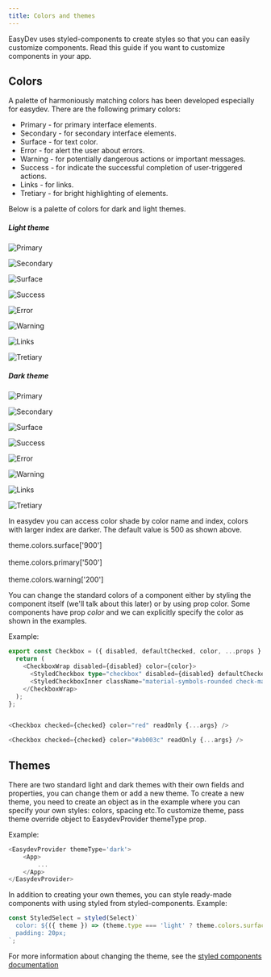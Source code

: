```yaml
---
title: Colors and themes
---
```



EasyDev uses styled-components to create styles so that you can easily customize components. Read this guide if you want to customize components in your app.

## Colors

A palette of harmoniously matching colors has been developed especially for easydev.
There are the following primary colors:

- Primary - for primary interface elements.
- Secondary - for secondary interface elements.
- Surface - for text color.
- Error - for alert the user about errors.
- Warning - for potentially dangerous actions or important messages.
- Success - for indicate the successful completion of user-triggered actions.
- Links - for links.
- Tretiary - for bright highlighting of elements.

Below is a palette of colors for dark and light themes.

##### Light theme

<div class='palette'>

![Primary](../../../assets/light/Primary.png)

![Secondary](../../../assets/light/Secondary.png)

![Surface](../../../assets/light/Surface.png)

![Success](../../../assets/light/Success.png)

![Error](../../../assets/light/Error.png)

![Warning](../../../assets/light/Warning.png)

![Links](../../../assets/light/Links.png)

![Tretiary](../../../assets/light/Tretiary.png)

</div>

##### Dark theme

<div class='palette'>

![Primary](../../../assets/dark/Primary.png)

![Secondary](../../../assets/dark/Secondary.png)

![Surface](../../../assets/dark/Surface.png)

![Success](../../../assets/dark/Success.png)

![Error](../../../assets/dark/Error.png)

![Warning](../../../assets/dark/Warning.png)

![Links](../../../assets/dark/Links.png)

![Tretiary](../../../assets/dark/Tretiary.png)

</div>

In easydev you can access color shade by color name and index, colors with larger index are darker. The default value is 500 as shown above.

<Card stagger>
  theme.colors.surface['900']<br></br>theme.colors.primary['500']<br></br>theme.colors.warning['200']
</Card>

You can change the standard colors of a component either by styling the component itself (we'll talk about this later) or by using prop color.
Some components have prop _color_ and we can explicitly specify the color as shown in the examples.

Example:

```ts
export const Checkbox = ({ disabled, defaultChecked, color, ...props }: ControlBasePropsType) => {
  return (
    <CheckboxWrap disabled={disabled} color={color}>
      <StyledCheckbox type="checkbox" disabled={disabled} defaultChecked={defaultChecked} {...props} />
      <StyledCheckboxInner className="material-symbols-rounded check-mark">done</StyledCheckboxInner>
    </CheckboxWrap>
  );
};


<Checkbox checked={checked} color="red" readOnly {...args} />

<Checkbox checked={checked} color="#ab003c" readOnly {...args} />
```

## Themes

There are two standard light and dark themes with their own fields and properties, you can change them or add a new theme.
To create a new theme, you need to create an object as in the example where you can specify your own styles: colors, spacing etc.To customize theme, pass theme override object to EasydevProvider themeType prop.

Example:

```ts
<EasydevProvider themeType='dark'>
	<App>
		...
	</App>
</EasydevProvider>
```

In addition to creating your own themes, you can style ready-made components with using styled from styled-components.
Example:

```ts
const StyledSelect = styled(Select)`
  color: ${({ theme }) => (theme.type === 'light' ? theme.colors.surface['700'] : theme.colors.surface['800'])};
  padding: 20px;
`;
```

For more information about changing the theme, see the [styled components documentation](https://styled-components.comadvanced)
